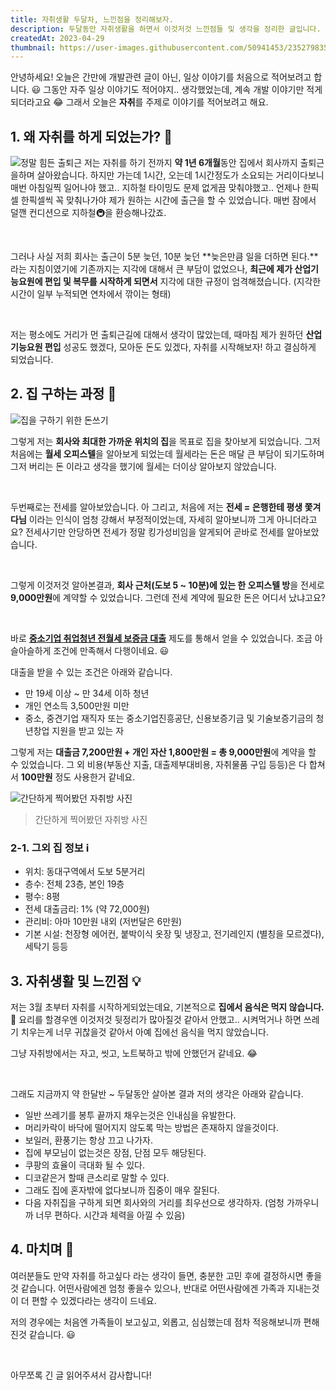 ```yaml
---
title: 자취생활 두달차, 느낀점을 정리해보자.
description: 두달동안 자취생활을 하면서 이것저것 느낀점들 및 생각을 정리한 글입니다.
createdAt: 2023-04-29
thumbnail: https://user-images.githubusercontent.com/50941453/235279835-216b3d76-38b7-465d-a16b-63a6ae50ac1b.png
---
```


안녕하세요! 오늘은 간만에 개발관련 글이 아닌, 일상 이야기를 처음으로 적어보려고 합니다. 😃 그동안 자주 일상 이야기도 적어야지.. 생각했었는데, 계속 개발 이야기만 적게되더라고요 😂 그래서 오늘은 **자취**를 주제로 이야기를 적어보려고 해요.

## 1. 왜 자취를 하게 되었는가? 🤔

![정말 힘든 출퇴근](https://user-images.githubusercontent.com/50941453/235279601-31d0f7de-491d-4e97-9c25-a8a882f125e7.png)
저는 자취를 하기 전까지 **약 1년 6개월**동안 집에서 회사까지 출퇴근을하며 살아왔습니다. 하지만 가는데 1시간, 오는데 1시간정도가 소요되는 거리이다보니 매번 아침일찍 일어나야 했고.. 지하철 타이밍도 문제 없게끔 맞춰야했고.. 언제나 한픽셀 한픽셀씩 꼭 맞춰나가야 제가 원하는 시간에 출근을 할 수 있었습니다. 매번 잠에서 덜깬 컨디션으로 지하철🚇을 환승해나갔죠.

<br />

그러나 사실 저희 회사는 출근이 5분 늦던, 10분 늦던 **늦은만큼 일을 더하면 된다.**라는 지침이였기에 기존까지는 지각에 대해서 큰 부담이 없었으나, **최근에 제가 산업기능요원에 편입 및 복무를 시작하게 되면서** 지각에 대한 규정이 엄격해졌습니다. (지각한 시간이 일부 누적되면 연차에서 깎이는 형태)

<br />

저는 평소에도 거리가 먼 출퇴근길에 대해서 생각이 많았는데, 때마침 제가 원하던 **산업기능요원 편입** 성공도 했겠다, 모아둔 돈도 있겠다, 자취를 시작해보자! 하고 결심하게 되었습니다.

## 2. 집 구하는 과정 📒

![집을 구하기 위한 돈쓰기](https://user-images.githubusercontent.com/50941453/235279654-3958aa05-7e50-4436-8005-c885aeadfe35.png)

그렇게 저는 **회사와 최대한 가까운 위치의 집**을 목표로 집을 찾아보게 되었습니다. 그저 처음에는 **월세 오피스텔**을 알아보게 되었는데 월세라는 돈은 매달 큰 부담이 되기도하며 그저 버리는 돈 이라고 생각을 했기에 월세는 더이상 알아보지 않았습니다.

<br />

두번째로는 전세를 알아보았습니다. 아 그리고, 처음에 저는 **전세 = 은행한테 평생 쫓겨다님** 이라는 인식이 엄청 강해서 부정적이었는데, 자세히 알아보니까 그게 아니더라고요? 전세사기만 안당하면 전세가 정말 킹가성비임을 알게되어 곧바로 전세를 알아보았습니다.

<br />

그렇게 이것저것 알아본결과, **회사 근처(도보 5 ~ 10분)에 있는 한 오피스텔 방**을 전세로 **9,000만원**에 계약할 수 있었습니다. 그런데 전세 계약에 필요한 돈은 어디서 났냐고요?

<br />

바로 **[중소기업 취업청년 전월세 보증금 대출](https://nhuf.molit.go.kr/FP/FP05/FP0502/FP05020603.jsp)** 제도를 통해서 얻을 수 있었습니다. 조금 아슬아슬하게 조건에 만족해서 다행이네요. 😃

대출을 받을 수 있는 조건은 아래와 같습니다.

- 만 19세 이상 ~ 만 34세 이하 청년
- 개인 연소득 3,500만원 미만
- 중소, 중견기업 재직자 또는 중소기업진흥공단, 신용보증기금 및 기술보증기금의 청년창업 지원을 받고 있는 자

그렇게 저는 **대출금 7,200만원 + 개인 자산 1,800만원 = 총 9,000만원**에 계약을 할 수 있었습니다. 그 외 비용(부동산 지출, 대출제부대비용, 자취물품 구입 등등)은 다 합쳐서 **100만원** 정도 사용한거 같네요.

![간단하게 찍어봤던 자취방 사진](https://user-images.githubusercontent.com/50941453/235278251-d155c770-ebdb-4481-b059-f3411963c216.jpg)

> 간단하게 찍어봤던 자취방 사진

### 2-1. 그외 집 정보 ℹ️

- 위치: 동대구역에서 도보 5분거리
- 층수: 전체 23층, 본인 19층
- 평수: 8평
- 전세 대출금리: 1% (약 72,000원)
- 관리비: 아마 10만원 내외 (저번달은 6만원)
- 기본 시설: 천장형 에어컨, 붙박이식 옷장 및 냉장고, 전기레인지 (별칭을 모르겠다), 세탁기 등등

## 3. 자취생활 및 느낀점 💡

저는 3월 초부터 자취를 시작하게되었는데요, 기본적으로 **집에서 음식은 먹지 않습니다.** 🦐 요리를 할경우엔 이것저것 뒷정리가 많아질것 같아서 안했고.. 시켜먹거나 하면 쓰레기 치우는게 너무 귀찮을것 같아서 아예 집에선 음식을 먹지 않았습니다.

그냥 자취방에서는 자고, 씻고, 노트북하고 밖에 안했던거 같네요. 😂

<br />

그래도 지금까지 약 한달반 ~ 두달동안 살아본 결과 저의 생각은 아래와 같습니다.

- 일반 쓰레기를 봉투 끝까지 채우는것은 인내심을 유발한다.
- 머리카락이 바닥에 떨어지지 않도록 막는 방법은 존재하지 않을것이다.
- 보일러, 환풍기는 항상 끄고 나가자.
- 집에 부모님이 없는것은 장점, 단점 모두 해당된다.
- 쿠팡의 효율이 극대화 될 수 있다.
- 디코같은거 할때 큰소리로 말할 수 있다.
- 그래도 집에 혼자밖에 없다보니까 집중이 매우 잘된다.
- 다음 자취집을 구하게 되면 회사와의 거리를 최우선으로 생각하자. (엄청 가까우니까 너무 편하다. 시간과 체력을 아낄 수 있음)

## 4. 마치며 📌

여러분들도 만약 자취를 하고싶다 라는 생각이 들면, 충분한 고민 후에 결정하시면 좋을것 같습니다. 어떤사람에겐 엄청 좋을수 있으나, 반대로 어떤사람에겐 가족과 지내는것이 더 편할 수 있겠다라는 생각이 드네요.

저의 경우에는 처음엔 가족들이 보고싶고, 외롭고, 심심했는데 점차 적응해보니까 편해진것 같습니다. 😃

<br />

아무쪼록 긴 글 읽어주셔서 감사합니다!
